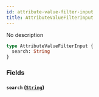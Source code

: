 ```yaml
---
id: attribute-value-filter-input
title: AttributeValueFilterInput
---
```


No description

```graphql
type AttributeValueFilterInput {
  search: String
}
```

### Fields

#### `search` ([`String`](/docs/developer/api-reference/scalars/string))
